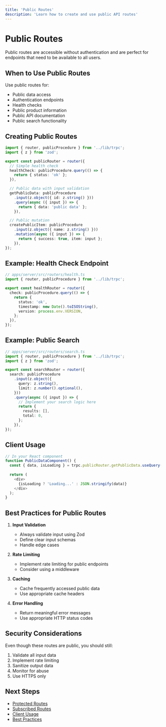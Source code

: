 ```yaml
---
title: 'Public Routes'
description: 'Learn how to create and use public API routes'
---
```


# Public Routes

Public routes are accessible without authentication and are perfect for endpoints that need to be available to all users.

## When to Use Public Routes

Use public routes for:
- Public data access
- Authentication endpoints
- Health checks
- Public product information
- Public API documentation
- Public search functionality

## Creating Public Routes

```typescript
import { router, publicProcedure } from '../lib/trpc';
import { z } from 'zod';

export const publicRouter = router({
  // Simple health check
  healthCheck: publicProcedure.query(() => {
    return { status: 'ok' };
  }),

  // Public data with input validation
  getPublicData: publicProcedure
    .input(z.object({ id: z.string() }))
    .query(async ({ input }) => {
      return { data: 'public data' };
    }),

  // Public mutation
  createPublicItem: publicProcedure
    .input(z.object({ name: z.string() }))
    .mutation(async ({ input }) => {
      return { success: true, item: input };
    }),
});
```

## Example: Health Check Endpoint

```typescript
// apps/server/src/routers/health.ts
import { router, publicProcedure } from '../lib/trpc';

export const healthRouter = router({
  check: publicProcedure.query(() => {
    return {
      status: 'ok',
      timestamp: new Date().toISOString(),
      version: process.env.VERSION,
    };
  }),
});
```

## Example: Public Search

```typescript
// apps/server/src/routers/search.ts
import { router, publicProcedure } from '../lib/trpc';
import { z } from 'zod';

export const searchRouter = router({
  search: publicProcedure
    .input(z.object({
      query: z.string(),
      limit: z.number().optional(),
    }))
    .query(async ({ input }) => {
      // Implement your search logic here
      return {
        results: [],
        total: 0,
      };
    }),
});
```

## Client Usage

```typescript
// In your React component
function PublicDataComponent() {
  const { data, isLoading } = trpc.publicRouter.getPublicData.useQuery({ id: '123' });
  
  return (
    <div>
      {isLoading ? 'Loading...' : JSON.stringify(data)}
    </div>
  );
}
```

## Best Practices for Public Routes

1. **Input Validation**
   - Always validate input using Zod
   - Define clear input schemas
   - Handle edge cases

2. **Rate Limiting**
   - Implement rate limiting for public endpoints
   - Consider using a middleware

3. **Caching**
   - Cache frequently accessed public data
   - Use appropriate cache headers

4. **Error Handling**
   - Return meaningful error messages
   - Use appropriate HTTP status codes

## Security Considerations

Even though these routes are public, you should still:

1. Validate all input data
2. Implement rate limiting
3. Sanitize output data
4. Monitor for abuse
5. Use HTTPS only

## Next Steps

- [Protected Routes](/docs/api/protected)
- [Subscribed Routes](/docs/api/subscribed)
- [Client Usage](/docs/api/client)
- [Best Practices](/docs/api/best-practices) 
